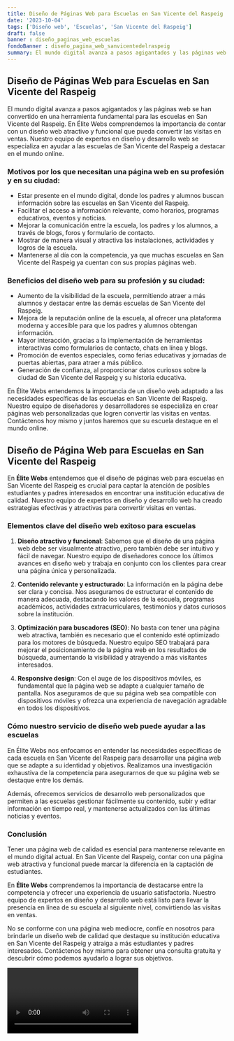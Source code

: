 ```yaml
---
title: Diseño de Páginas Web para Escuelas en San Vicente del Raspeig
date: '2023-10-04'
tags: ['Diseño web', 'Escuelas', 'San Vicente del Raspeig']
draft: false
banner : diseño_paginas_web_escuelas
fondoBanner : diseño_pagina_web_sanvicentedelraspeig
summary: El mundo digital avanza a pasos agigantados y las páginas web se han convertido en una herramienta fundamental para las escuelas en San Vicente del Raspeig. En Élite Webs comprendemos la importancia de contar con un diseño web atractivo y funcional que pueda convertir las visitas en ventas. Nuestro equipo de expertos en diseño y desarrollo web se especializa en ayudar a las escuelas de San Vicente del Raspeig a destacar en el mundo online.
---
```


## Diseño de Páginas Web para Escuelas en San Vicente del Raspeig

El mundo digital avanza a pasos agigantados y las páginas web se han convertido en una herramienta fundamental para las escuelas en San Vicente del Raspeig. En Élite Webs comprendemos la importancia de contar con un diseño web atractivo y funcional que pueda convertir las visitas en ventas. Nuestro equipo de expertos en diseño y desarrollo web se especializa en ayudar a las escuelas de San Vicente del Raspeig a destacar en el mundo online.

### Motivos por los que necesitan una página web en su profesión y en su ciudad:
- Estar presente en el mundo digital, donde los padres y alumnos buscan información sobre las escuelas en San Vicente del Raspeig.
- Facilitar el acceso a información relevante, como horarios, programas educativos, eventos y noticias.
- Mejorar la comunicación entre la escuela, los padres y los alumnos, a través de blogs, foros y formulario de contacto.
- Mostrar de manera visual y atractiva las instalaciones, actividades y logros de la escuela.
- Mantenerse al día con la competencia, ya que muchas escuelas en San Vicente del Raspeig ya cuentan con sus propias páginas web.

### Beneficios del diseño web para su profesión y su ciudad:
- Aumento de la visibilidad de la escuela, permitiendo atraer a más alumnos y destacar entre las demás escuelas de San Vicente del Raspeig.
- Mejora de la reputación online de la escuela, al ofrecer una plataforma moderna y accesible para que los padres y alumnos obtengan información.
- Mayor interacción, gracias a la implementación de herramientas interactivas como formularios de contacto, chats en línea y blogs.
- Promoción de eventos especiales, como ferias educativas y jornadas de puertas abiertas, para atraer a más público.
- Generación de confianza, al proporcionar datos curiosos sobre la ciudad de San Vicente del Raspeig y su historia educativa.

En Élite Webs entendemos la importancia de un diseño web adaptado a las necesidades específicas de las escuelas en San Vicente del Raspeig. Nuestro equipo de diseñadores y desarrolladores se especializa en crear páginas web personalizadas que logren convertir las visitas en ventas. Contáctenos hoy mismo y juntos haremos que su escuela destaque en el mundo online.

<GifSeo />

<Cta />

## Diseño de Página Web para Escuelas en San Vicente del Raspeig

En **Élite Webs** entendemos que el diseño de páginas web para escuelas en San Vicente del Raspeig es crucial para captar la atención de posibles estudiantes y padres interesados en encontrar una institución educativa de calidad. Nuestro equipo de expertos en diseño y desarrollo web ha creado estrategias efectivas y atractivas para convertir visitas en ventas.

### Elementos clave del diseño web exitoso para escuelas

1. **Diseño atractivo y funcional**: Sabemos que el diseño de una página web debe ser visualmente atractivo, pero también debe ser intuitivo y fácil de navegar. Nuestro equipo de diseñadores conoce los últimos avances en diseño web y trabaja en conjunto con los clientes para crear una página única y personalizada.

2. **Contenido relevante y estructurado**: La información en la página debe ser clara y concisa. Nos aseguramos de estructurar el contenido de manera adecuada, destacando los valores de la escuela, programas académicos, actividades extracurriculares, testimonios y datos curiosos sobre la institución.

3. **Optimización para buscadores (SEO)**: No basta con tener una página web atractiva, también es necesario que el contenido esté optimizado para los motores de búsqueda. Nuestro equipo SEO trabajará para mejorar el posicionamiento de la página web en los resultados de búsqueda, aumentando la visibilidad y atrayendo a más visitantes interesados.

4. **Responsive design**: Con el auge de los dispositivos móviles, es fundamental que la página web se adapte a cualquier tamaño de pantalla. Nos aseguramos de que su página web sea compatible con dispositivos móviles y ofrezca una experiencia de navegación agradable en todos los dispositivos.

### Cómo nuestro servicio de diseño web puede ayudar a las escuelas

En Élite Webs nos enfocamos en entender las necesidades específicas de cada escuela en San Vicente del Raspeig para desarrollar una página web que se adapte a su identidad y objetivos. Realizamos una investigación exhaustiva de la competencia para asegurarnos de que su página web se destaque entre los demás.

Además, ofrecemos servicios de desarrollo web personalizados que permiten a las escuelas gestionar fácilmente su contenido, subir y editar información en tiempo real, y mantenerse actualizados con las últimas noticias y eventos.

### Conclusión

Tener una página web de calidad es esencial para mantenerse relevante en el mundo digital actual. En San Vicente del Raspeig, contar con una página web atractiva y funcional puede marcar la diferencia en la captación de estudiantes.

En **Élite Webs** comprendemos la importancia de destacarse entre la competencia y ofrecer una experiencia de usuario satisfactoria. Nuestro equipo de expertos en diseño y desarrollo web está listo para llevar la presencia en línea de su escuela al siguiente nivel, convirtiendo las visitas en ventas.

No se conforme con una página web mediocre, confíe en nosotros para brindarle un diseño web de calidad que destaque su institución educativa en San Vicente del Raspeig y atraiga a más estudiantes y padres interesados. Contáctenos hoy mismo para obtener una consulta gratuita y descubrir cómo podemos ayudarlo a lograr sus objetivos.

<Video />

<CtaBot job='Escuelas' city='San Vicente del Raspeig'/>

<Gmaps query='San Vicente del Raspeig+españa+maps' />